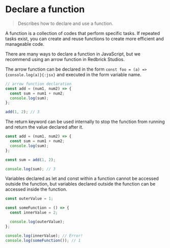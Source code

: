 # Declare a function

> Describes how to declare and use a function.

A function is a collection of codes that perform specific tasks. If repeated tasks exist, you can create and reuse functions to create more efficient and manageable code.

There are many ways to declare a function in JavaScript, but we recommend using an arrow function in Redbrick Studios.

The arrow function can be declared in the form
`const foo = (a) => {console.log(a)}{:jsx}`
and executed in the form variable name.

```js showLineNumbers copy
// arrow function declaration
const add = (num1, num2) => {
  const sum = num1 + num2;
  console.log(sum);
};

add(1, 2); // 3
```

The return keyword can be used internally to stop the function from running and return the value declared after it.

```js showLineNumbers copy
const add = (num1, num2) => {
  const sum = num1 + num2;
  console.log(sum);
};

const sum = add(1, 2);

console.log(sum); // 3
```

Variables declared as let and const within a function cannot be accessed outside the function, but variables declared outside the function can be accessed inside the function.

```js showLineNumbers copy
const outerValue = 1;

const someFunction = () => {
  const innerValue = 2;

  console.log(outerValue);
};

console.log(innerValue); // Error!
console.log(someFunction()); // 1
```
